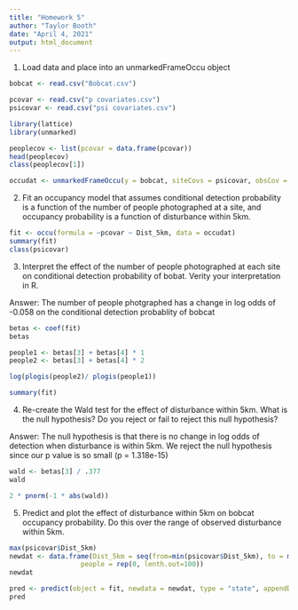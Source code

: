 ---
title: "Homework 5"
author: "Taylor Booth"
date: "April 4, 2021"
output: html_document
---

1. Load data and place into an unmarkedFrameOccu object

```{r, echo = T}
bobcat <- read.csv("Bobcat.csv")

pcovar <- read.csv("p covariates.csv")
psicovar <- read.csv("psi covariates.csv")

library(lattice)
library(unmarked)

peoplecov <- list(pcovar = data.frame(pcovar))
head(peoplecov)
class(peoplecov[1])

occudat <- unmarkedFrameOccu(y = bobcat, siteCovs = psicovar, obsCov = peoplecov)
```


2. Fit an occupancy model that assumes conditional detection probability is a function of the number of
people photographed at a site, and occupancy probability is a function of disturbance within 5km.

```{r, echo = T}
fit <- occu(formula = ~pcovar ~ Dist_5km, data = occudat)
summary(fit)
class(psicovar)

```

3. Interpret the effect of the number of people photographed at each site on conditional detection probability
of bobat. Verity your interpretation in R.

Answer: The number of people photgraphed has a change in log odds of -0.058 on the conditional detection probablity of bobcat

```{r, echo = T}
betas <- coef(fit)
betas

people1 <- betas[3] + betas[4] * 1
people2 <- betas[3] + betas[4] * 2

log(plogis(people2)/ plogis(people1))

summary(fit)
```

4. Re-create the Wald test for the effect of disturbance within 5km. What is the null hypothesis? Do you
reject or fail to reject this null hypothesis?

Answer: The null hypothesis is that there is no change in log odds of detection when disturbance is within 5km. We reject the null hypothesis since our p value is
so small (p = 1.318e-15)

```{r, echo = T}
wald <- betas[3] / .377
wald

2 * pnorm(-1 * abs(wald))


```

5. Predict and plot the effect of disturbance within 5km on bobcat occupancy probability. Do this over
the range of observed disturbance within 5km.

```{r, echo = T}
max(psicovar$Dist_5km)
newdat <- data.frame(Dist_5km = seq(from=min(psicovar$Dist_5km), to = max(psicovar$Dist_5km), length.out = 100), 
                  people = rep(0, lenth.out=100))
newdat

pred <- predict(object = fit, newdata = newdat, type = "state", appendData = TRUE)
pred
```
